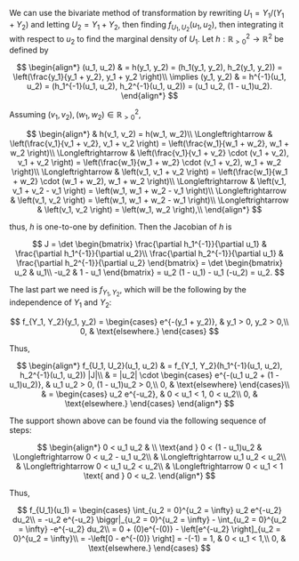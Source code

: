 We can use the bivariate method of transformation by rewriting $U_1 = Y_1 / (Y_1 + Y_2)$ and letting $U_2 = Y_1 + Y_2$, then finding $f_{U_1, U_2}(u_1, u_2)$, then integrating it with respect to $u_2$ to find the marginal density of $U_1$.
Let $h: \mathbb{R}_{> 0}^2 \to \mathbb{R}^2$ be defined by

$$
\begin{align*}
    (u_1, u_2) & = h(y_1, y_2) = (h_1(y_1, y_2), h_2(y_1, y_2)) = \left(\frac{y_1}{y_1 + y_2}, y_1 + y_2 \right)\\
    \implies (y_1, y_2) & = h^{-1}(u_1, u_2) = (h_1^{-1}(u_1, u_2), h_2^{-1}(u_1, u_2)) = (u_1 u_2, (1 - u_1)u_2).
\end{align*}
$$

Assuming $(v_1, v_2), (w_1, w_2) \in \mathbb{R}_{> 0}^2$,

$$
\begin{align*}
    & h(v_1, v_2) = h(w_1, w_2)\\
    \Longleftrightarrow & \left(\frac{v_1}{v_1 + v_2}, v_1 + v_2 \right) = \left(\frac{w_1}{w_1 + w_2}, w_1 + w_2 \right)\\
    \Longleftrightarrow & \left(\frac{v_1}{v_1 + v_2} \cdot (v_1 + v_2), v_1 + v_2 \right) = \left(\frac{w_1}{w_1 + w_2} \cdot (v_1 + v_2), w_1 + w_2 \right)\\
    \Longleftrightarrow & \left(v_1, v_1 + v_2 \right) = \left(\frac{w_1}{w_1 + w_2} \cdot (w_1 + w_2), w_1 + w_2 \right)\\
    \Longleftrightarrow & \left(v_1, v_1 + v_2 - v_1 \right) = \left(w_1, w_1 + w_2 - v_1 \right)\\
    \Longleftrightarrow & \left(v_1, v_2 \right) = \left(w_1, w_1 + w_2 - w_1 \right)\\
    \Longleftrightarrow & \left(v_1, v_2 \right) = \left(w_1, w_2 \right),\\
\end{align*}
$$

thus, $h$ is one-to-one by definition.
Then the Jacobian of $h$ is

$$
J = \det
\begin{bmatrix}
    \frac{\partial h_1^{-1}}{\partial u_1} & \frac{\partial h_1^{-1}}{\partial u_2}\\
    \frac{\partial h_2^{-1}}{\partial u_1} & \frac{\partial h_2^{-1}}{\partial u_2}
\end{bmatrix} = \det
\begin{bmatrix}
    u_2 & u_1\\
    -u_2 & 1 - u_1
\end{bmatrix} = u_2 (1 - u_1) - u_1 (-u_2) = u_2.
$$

The last part we need is $f_{Y_1, Y_2}$, which will be the following by the independence of $Y_1$ and $Y_2$:

$$
f_{Y_1, Y_2}(y_1, y_2) =
\begin{cases}
    e^{-(y_1 + y_2)}, & y_1 > 0, y_2 > 0,\\
    0, & \text{elsewhere.}
\end{cases}
$$

Thus,

$$
\begin{align*}
    f_{U_1, U_2}(u_1, u_2) & = f_{Y_1, Y_2}(h_1^{-1}(u_1, u_2), h_2^{-1}(u_1, u_2)) |J|\\
    & = |u_2| \cdot
    \begin{cases}
        e^{-(u_1 u_2 + (1 - u_1)u_2)}, & u_1 u_2 > 0, (1 - u_1)u_2 > 0,\\
        0, & \text{elsewhere}
    \end{cases}\\
    & =
    \begin{cases}
        u_2 e^{-u_2}, & 0 < u_1 < 1, 0 < u_2\\
        0, & \text{elsewhere.}
    \end{cases}
\end{align*}
$$

The support shown above can be found via the following sequence of steps:

$$
\begin{align*}
    0 < u_1 u_2 & \\
    \text{and } 0 < (1 - u_1)u_2 & \Longleftrightarrow 0 < u_2 - u_1 u_2\\
    & \Longleftrightarrow u_1 u_2 < u_2\\
    & \Longleftrightarrow 0 < u_1 u_2 < u_2\\
    & \Longleftrightarrow 0 < u_1 < 1 \text{ and } 0 < u_2.
\end{align*}
$$

Thus,

$$
f_{U_1}(u_1) =
\begin{cases}
    \int_{u_2 = 0}^{u_2 = \infty} u_2 e^{-u_2} du_2\\
    = -u_2 e^{-u_2} \biggr|_{u_2 = 0}^{u_2 = \infty} - \int_{u_2 = 0}^{u_2 = \infty} -e^{-u_2} du_2\\
    = 0 + (0)e^{-(0)} - \left[e^{-u_2} \right]_{u_2 = 0}^{u_2 = \infty}\\
    = -\left[0 - e^{-(0)} \right] = -(-1) = 1, & 0 < u_1 < 1,\\
    0, & \text{elsewhere.}
\end{cases}
$$
